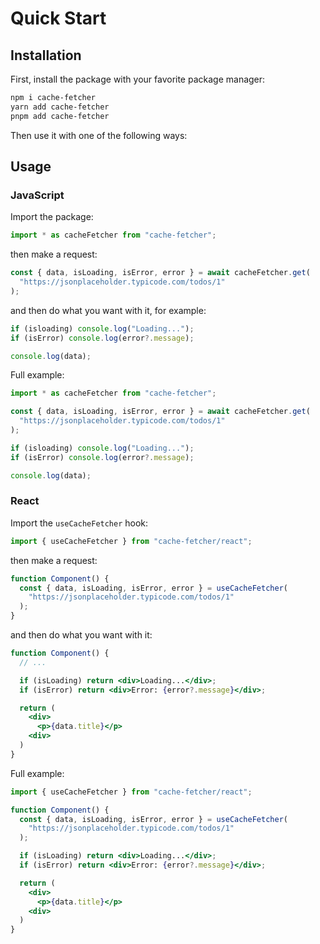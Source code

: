# Quick Start

## Installation

First, install the package with your favorite package manager:

```sh
npm i cache-fetcher
yarn add cache-fetcher
pnpm add cache-fetcher
```

Then use it with one of the following ways:

## Usage

### JavaScript

Import the package:

```js filename="index.js"
import * as cacheFetcher from "cache-fetcher";
```

then make a request:

```js filename="index.js"
const { data, isLoading, isError, error } = await cacheFetcher.get(
  "https://jsonplaceholder.typicode.com/todos/1"
);
```

and then do what you want with it, for example:

```js filename="index.js"
if (isloading) console.log("Loading...");
if (isError) console.log(error?.message);

console.log(data);
```

Full example:

```js filename="index.js"
import * as cacheFetcher from "cache-fetcher";

const { data, isLoading, isError, error } = await cacheFetcher.get(
  "https://jsonplaceholder.typicode.com/todos/1"
);

if (isloading) console.log("Loading...");
if (isError) console.log(error?.message);

console.log(data);
```

### React

Import the `useCacheFetcher` hook:

```jsx filename="Component.jsx"
import { useCacheFetcher } from "cache-fetcher/react";
```

then make a request:

```jsx filename="Component.jsx"
function Component() {
  const { data, isLoading, isError, error } = useCacheFetcher(
    "https://jsonplaceholder.typicode.com/todos/1"
  );
}
```

and then do what you want with it:

```jsx filename="Component.jsx"
function Component() {
  // ...

  if (isLoading) return <div>Loading...</div>;
  if (isError) return <div>Error: {error?.message}</div>;

  return (
    <div>
      <p>{data.title}</p>
    <div>
  )
}
```

Full example:

```jsx filename="Component.jsx"
import { useCacheFetcher } from "cache-fetcher/react";

function Component() {
  const { data, isLoading, isError, error } = useCacheFetcher(
    "https://jsonplaceholder.typicode.com/todos/1"
  );

  if (isLoading) return <div>Loading...</div>;
  if (isError) return <div>Error: {error?.message}</div>;

  return (
    <div>
      <p>{data.title}</p>
    <div>
  )
}
```
